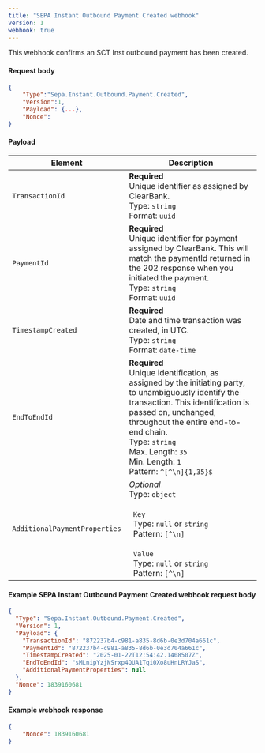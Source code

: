 ```yaml
---
title: "SEPA Instant Outbound Payment Created webhook"
version: 1
webhook: true
---
```


This webhook confirms an SCT Inst outbound payment has been created.

#### Request body

```json
{
    "Type":"Sepa.Instant.Outbound.Payment.Created",
    "Version":1,
    "Payload": {...},
    "Nonce":
}
```

#### Payload

| Element                       | Description                                                                                                                                                                                                                                                                                               |
| ----------------------------- | --------------------------------------------------------------------------------------------------------------------------------------------------------------------------------------------------------------------------------------------------------------------------------------------------------- |
| `TransactionId`               | **Required**<br />Unique identifier as assigned by ClearBank.<br/>Type: `string`<br/>Format: `uuid`                                                                                                                                                                                                       |
| `PaymentId`                   | **Required**<br />Unique identifier for payment assigned by ClearBank. This will match the paymentId returned in the 202 response when you initiated the payment.<br/>Type: `string` <br/>Format: `uuid`                                                                                                  |
| `TimestampCreated`            | **Required**<br />Date and time transaction was created, in UTC.<br /> Type: `string`<br/>Format: `date-time`                                                                                                                                                                                             |
| `EndToEndId`                  | **Required**<br />Unique identification, as assigned by the initiating party, to unambiguously identify the transaction. This identification is passed on, unchanged, throughout the entire end-to-end chain.<br/>Type: `string`<br/>Max. Length: `35`<br/>Min. Length: `1` <br/>Pattern: `^[^\n]{1,35}$` |
| `AdditionalPaymentProperties` | *Optional*<br />Type: `object`<br/><br/>&nbsp;&nbsp;`Key`<br/>&nbsp;&nbsp;Type: `null` or `string`<br/>&nbsp;&nbsp;Pattern: `[^\n]`<br/><br/>&nbsp;&nbsp;`Value`<br/>&nbsp;&nbsp;Type: `null` or `string`<br/>&nbsp;&nbsp;Pattern: `[^\n]`                                                                |

#### Example SEPA Instant Outbound Payment Created webhook request body

```json
{
  "Type": "Sepa.Instant.Outbound.Payment.Created",
  "Version": 1,
  "Payload": {
    "TransactionId": "872237b4-c981-a835-8d6b-0e3d704a661c",
    "PaymentId": "872237b4-c981-a835-8d6b-0e3d704a661c",
    "TimestampCreated": "2025-01-22T12:54:42.1408507Z",
    "EndToEndId": "sMLnipYzjNSrxp4QUA1Tqi0Xo8uHnLRYJaS",
    "AdditionalPaymentProperties": null
  },
  "Nonce": 1839160681
}
```

#### Example webhook response

```json
{
    "Nonce": 1839160681
}
```